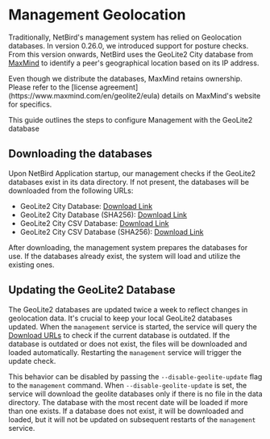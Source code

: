 # Management Geolocation

Traditionally, NetBird's management system has relied on Geolocation databases. In version 0.26.0, we introduced support for posture checks. From this version onwards, NetBird uses the GeoLite2 City database from [MaxMind](https://www.maxmind.com) to identify a peer's geographical location based on its IP address.

<Note>
Even though we distribute the databases, MaxMind retains ownership. Please refer to the [license agreement](https://www.maxmind.com/en/geolite2/eula) details on MaxMind's website for specifics.
</Note>

This guide outlines the steps to configure Management with the GeoLite2 database

## Downloading the databases

Upon NetBird Application startup, our management checks if the GeoLite2 databases exist in its data directory. If not present, the
databases will be downloaded from the following URLs:

- GeoLite2 City Database: [Download Link](https://pkgs.netbird.io/geolocation-dbs/GeoLite2-City/download?suffix=tar.gz)
- GeoLite2 City Database (SHA256): [Download Link](https://pkgs.netbird.io/geolocation-dbs/GeoLite2-City/download?suffix=tar.gz.sha256)
- GeoLite2 City CSV Database: [Download Link](https://pkgs.netbird.io/geolocation-dbs/GeoLite2-City-CSV/download?suffix=zip)
- GeoLite2 City CSV Database (SHA256): [Download Link](https://pkgs.netbird.io/geolocation-dbs/GeoLite2-City-CSV/download?suffix=zip.sha256)

After downloading, the management system prepares the databases for use. If the databases already exist, the system will load and utilize the existing ones.

## Updating the GeoLite2 Database

The GeoLite2 databases are updated twice a week to reflect changes in geolocation data. It's crucial to keep your
local GeoLite2 databases updated. When the `management` service is started, the service will query the [Download URLs](#downloading-the-databases) to check 
if the current database is outdated. If the database is outdated or does not exist, the files will be downloaded
and loaded automatically. Restarting the `management` service will trigger the update check.

This behavior can be disabled by passing the `--disable-geolite-update` flag to the `management` command. When 
`--disable-geolite-update` is set, the service will download the geolite databases only if there is no file in the data directory. The database with the 
most recent date will be loaded if more than one exists. If a database does not exist, it will be downloaded 
and loaded, but it will not be updated on subsequent restarts of the `management` service.
